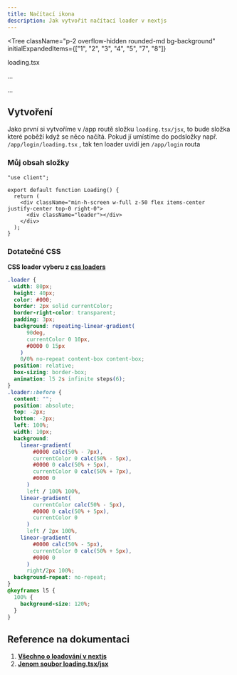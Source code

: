 ```yaml
---
title: Načítací ikona
description: Jak vytvořit načítací loader v nextjs
---
```


<Tree
  className="p-2 overflow-hidden rounded-md bg-background"
  initialExpandedItems={["1", "2", "3", "4", "5", "7", "8"]}
>
  <Folder element="src" value="1">
    <Folder value="2" element="app">
      <File value="3" className="py-0 rounded-sm">
        <p className="m-0">loading.tsx</p>
      </File>
    </Folder>
    <Folder isSelectable={false} value="5" element="components">
      <File isSelectable={false} value="6" className="py-0 rounded-sm">
        <p className="m-0">...</p>
      </File>
    </Folder>
    <Folder isSelectable={false} value="7" element="lib">
      <File isSelectable={false} value="8">
        <p>...</p>
      </File>
    </Folder>
  </Folder>
</Tree>

## Vytvoření

Jako první si vytvoříme v /app routě složku `loading.tsx/jsx`, to bude složka které poběží když se něco načítá.
Pokud jí umístíme do podsložky např. `/app/login/loading.tsx` , tak ten loader uvidí jen `/app/login` routa

### Můj obsah složky

```tsx
"use client";

export default function Loading() {
  return (
    <div className="min-h-screen w-full z-50 flex items-center justify-center top-0 right-0">
      <div className="loader"></div>
    </div>
  );
}
```

### Dotatečné CSS

**CSS loader vyberu z [css loaders](https://css-loaders.com/)**

```css
.loader {
  width: 80px;
  height: 40px;
  color: #000;
  border: 2px solid currentColor;
  border-right-color: transparent;
  padding: 3px;
  background: repeating-linear-gradient(
      90deg,
      currentColor 0 10px,
      #0000 0 15px
    )
    0/0% no-repeat content-box content-box;
  position: relative;
  box-sizing: border-box;
  animation: l5 2s infinite steps(6);
}
.loader::before {
  content: "";
  position: absolute;
  top: -2px;
  bottom: -2px;
  left: 100%;
  width: 10px;
  background:
    linear-gradient(
        #0000 calc(50% - 7px),
        currentColor 0 calc(50% - 5px),
        #0000 0 calc(50% + 5px),
        currentColor 0 calc(50% + 7px),
        #0000 0
      )
      left / 100% 100%,
    linear-gradient(
        currentColor calc(50% - 5px),
        #0000 0 calc(50% + 5px),
        currentColor 0
      )
      left / 2px 100%,
    linear-gradient(
        #0000 calc(50% - 5px),
        currentColor 0 calc(50% + 5px),
        #0000 0
      )
      right/2px 100%;
  background-repeat: no-repeat;
}
@keyframes l5 {
  100% {
    background-size: 120%;
  }
}
```

## Reference na dokumentaci

1. **[Všechno o loadování v nextjs](https://nextjs.org/docs/app/building-your-application/routing/loading-ui-and-streaming)**
2. **[Jenom soubor loading.tsx/jsx](https://nextjs.org/docs/app/api-reference/file-conventions/loading)**
